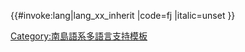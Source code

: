 <includeonly>{{#invoke:lang|lang_xx_inherit
|code=fj
|italic=unset
}}</includeonly><noinclude>
{{Documentation|Template:Lang-x/doc}}
[[Category:南島語系多語言支持模板]]
</noinclude>
